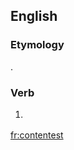 ==English==

===Etymology===
{{suffix|contest|est|lang=en}}.

===Verb===
{{head|en}}

# {{context|archaic|lang=en}} {{second-person singular of|contest|lang=en}}

[[fr:contentest]]